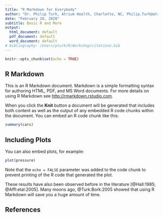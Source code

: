 ```yaml
---
title: "R Markdown for Everybody"
author: "Dr. Philip Turk, Atrium Health, Charlotte, NC, Philip.Turk@atriumhealth.org"
date: "February 28, 2020"
subtitle: Basic R and More
output:
  html_document: default
  pdf_document: default
  word_document: default
# bibliography: /Users/pturk/R/Workshop/citations.bib
---
```


```r
knitr::opts_chunk$set(echo = TRUE)
```

## R Markdown

This is an R Markdown document. Markdown is a simple formatting syntax for authoring HTML, PDF, and MS Word documents. For more details on using R Markdown see <http://rmarkdown.rstudio.com>.

When you click the **Knit** button a document will be generated that includes both content as well as the output of any embedded R code chunks within the document. You can embed an R code chunk like this:

```r
summary(cars)
```

## Including Plots

You can also embed plots, for example:

```r
plot(pressure)
```

Note that the `echo = FALSE` parameter was added to the code chunk to prevent printing of the R code that generated the plot.  

These results have also been observed before in the literature [@Hall:1985; @Affl:etal:2005].  Many moons ago, @Turk:Bork:2005 showed that using R Markdown will save you a huge amount of time.

## References
